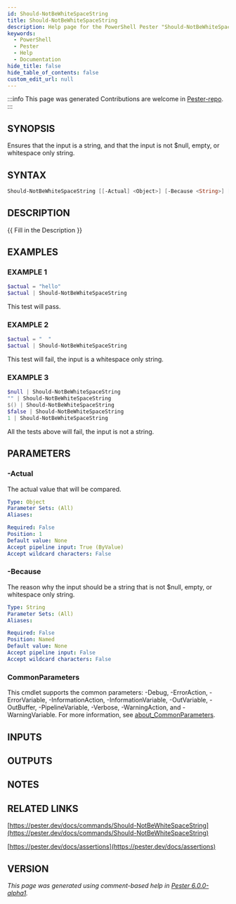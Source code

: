 ```yaml
---
id: Should-NotBeWhiteSpaceString
title: Should-NotBeWhiteSpaceString
description: Help page for the PowerShell Pester "Should-NotBeWhiteSpaceString" command
keywords:
  - PowerShell
  - Pester
  - Help
  - Documentation
hide_title: false
hide_table_of_contents: false
custom_edit_url: null
---
```


:::info This page was generated
Contributions are welcome in [Pester-repo](https://github.com/pester/pester).
:::

## SYNOPSIS

Ensures that the input is a string, and that the input is not $null, empty, or whitespace only string.

## SYNTAX

```powershell
Should-NotBeWhiteSpaceString [[-Actual] <Object>] [-Because <String>] [<CommonParameters>]
```

## DESCRIPTION

\{\{ Fill in the Description \}\}

## EXAMPLES

### EXAMPLE 1

```powershell
$actual = "hello"
$actual | Should-NotBeWhiteSpaceString
```

This test will pass.

### EXAMPLE 2

```powershell
$actual = "  "
$actual | Should-NotBeWhiteSpaceString
```

This test will fail, the input is a whitespace only string.

### EXAMPLE 3

```powershell
$null | Should-NotBeWhiteSpaceString
"" | Should-NotBeWhiteSpaceString
$() | Should-NotBeWhiteSpaceString
$false | Should-NotBeWhiteSpaceString
1 | Should-NotBeWhiteSpaceString
```

All the tests above will fail, the input is not a string.

## PARAMETERS

### -Actual

The actual value that will be compared.

```yaml
Type: Object
Parameter Sets: (All)
Aliases:

Required: False
Position: 1
Default value: None
Accept pipeline input: True (ByValue)
Accept wildcard characters: False
```

### -Because

The reason why the input should be a string that is not $null, empty, or whitespace only string.

```yaml
Type: String
Parameter Sets: (All)
Aliases:

Required: False
Position: Named
Default value: None
Accept pipeline input: False
Accept wildcard characters: False
```

### CommonParameters

This cmdlet supports the common parameters: -Debug, -ErrorAction, -ErrorVariable, -InformationAction, -InformationVariable, -OutVariable, -OutBuffer, -PipelineVariable, -Verbose, -WarningAction, and -WarningVariable. For more information, see [about_CommonParameters](http://go.microsoft.com/fwlink/?LinkID=113216).

## INPUTS

## OUTPUTS

## NOTES

## RELATED LINKS

[https://pester.dev/docs/commands/Should-NotBeWhiteSpaceString](https://pester.dev/docs/commands/Should-NotBeWhiteSpaceString)

[https://pester.dev/docs/assertions](https://pester.dev/docs/assertions)

## VERSION

*This page was generated using comment-based help in [Pester 6.0.0-alpha1](https://github.com/pester/pester).*
